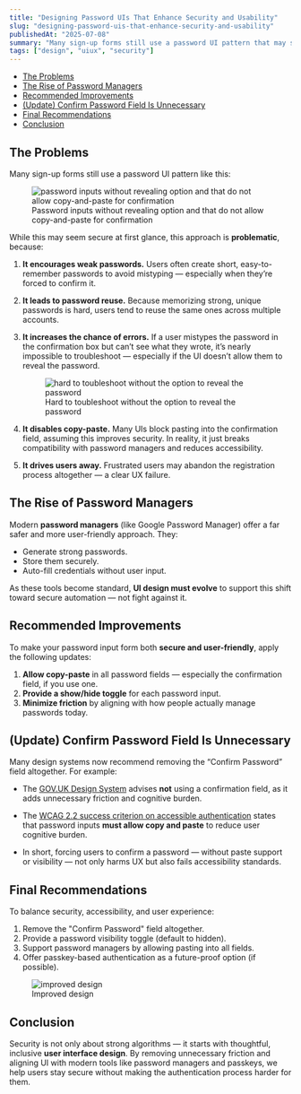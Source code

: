 ```yaml
---
title: "Designing Password UIs That Enhance Security and Usability"
slug: "designing-password-uis-that-enhance-security-and-usability"
publishedAt: "2025-07-08"
summary: "Many sign-up forms still use a password UI pattern that may seem secure at first glance, but is problematic."
tags: ["design", "uiux", "security"]
---
```


- [The Problems](#the-problems)
- [The Rise of Password Managers](#the-rise-of-password-managers)
- [Recommended Improvements](#recommended-improvements)
- [(Update) Confirm Password Field Is Unnecessary](#update-confirm-password-field-is-unnecessary)
- [Final Recommendations](#final-recommendations)
- [Conclusion](#conclusion)

## The Problems

Many sign-up forms still use a password UI pattern like this:

<figure style={{ textAlign: "center" }}>
  <img
    src="/designing-password-uis-that-enhance-security-and-usability/password_1.png"
    alt="password inputs without revealing option and that do not allow
    copy-and-paste for confirmation"
    style={{ marginBottom: "8px" }}
  />
  <figcaption>
    Password inputs without revealing option and that do not allow
    copy-and-paste for confirmation
  </figcaption>
</figure>

While this may seem secure at first glance, this approach is **problematic**, because:

1. **It encourages weak passwords.**
   Users often create short, easy-to-remember passwords to avoid mistyping — especially when they’re forced to confirm it.

2. **It leads to password reuse.**
   Because memorizing strong, unique passwords is hard, users tend to reuse the same ones across multiple accounts.

3. **It increases the chance of errors.**
   If a user mistypes the password in the confirmation box but can’t see what they wrote, it’s nearly impossible to troubleshoot — especially if the UI doesn’t allow them to reveal the password.
   <figure style={{ textAlign: "center" }}>
     <img
       src="/designing-password-uis-that-enhance-security-and-usability/password_2.png"
       alt="hard to toubleshoot without the option to reveal the password"
       style={{ marginBottom: "8px" }}
     />
     <figcaption>
       Hard to toubleshoot without the option to reveal the password
     </figcaption>
   </figure>
4. **It disables copy-paste.**
   Many UIs block pasting into the confirmation field, assuming this improves security. In reality, it just breaks compatibility with password managers and reduces accessibility.

5. **It drives users away.**
   Frustrated users may abandon the registration process altogether — a clear UX failure.

## The Rise of Password Managers

Modern **password managers** (like Google Password Manager) offer a far safer and more user-friendly approach. They:

- Generate strong passwords.
- Store them securely.
- Auto-fill credentials without user input.

As these tools become standard, **UI design must evolve** to support this shift toward secure automation — not fight against it.

## Recommended Improvements

To make your password input form both **secure and user-friendly**, apply the following updates:

1. **Allow copy-paste** in all password fields — especially the confirmation field, if you use one.
2. **Provide a show/hide toggle** for each password input.
3. **Minimize friction** by aligning with how people actually manage passwords today.

## (Update) Confirm Password Field Is Unnecessary

Many design systems now recommend removing the “Confirm Password” field altogether. For example:

- The [GOV.UK Design System](https://design-system.service.gov.uk/components/password-input/) advises **not** using a confirmation field, as it adds unnecessary friction and cognitive burden.

- The [WCAG 2.2 success criterion on accessible authentication](https://www.w3.org/WAI/WCAG22/Understanding/accessible-authentication-minimum) states that password inputs **must allow copy and paste** to reduce user cognitive burden.
- In short, forcing users to confirm a password — without paste support or visibility — not only harms UX but also fails accessibility standards.

## Final Recommendations

To balance security, accessibility, and user experience:

1. Remove the "Confirm Password" field altogether.
2. Provide a password visibility toggle (default to hidden).
3. Support password managers by allowing pasting into all fields.
4. Offer passkey-based authentication as a future-proof option (if possible).

<figure style={{ textAlign: "center" }}>
  <img
    src="/designing-password-uis-that-enhance-security-and-usability/improved.png"
    alt="improved design"
    style={{ marginBottom: "8px" }}
  />
  <figcaption>Improved design</figcaption>
</figure>

## Conclusion

Security is not only about strong algorithms — it starts with thoughtful, inclusive **user interface design**. By removing unnecessary friction and aligning UI with modern tools like password managers and passkeys, we help users stay secure without making the authentication process harder for them.
